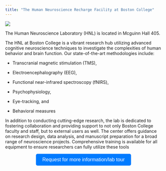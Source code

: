 ```yaml
---
title: "The Human Neuroscience Recharge Facility at Boston College"
---
```


![](images/human-neuroscience-lab-logo.png)

The Human Neuroscience Laboratory (HNL) is located in Mcguinn Hall 405.

The HNL at Boston College is a vibrant research hub utilizing advanced cognitive neuroscience techniques to investigate the complexities of human behavior and brain function. Our state-of-the-art methodologies include:

-   Transcranial magnetic stimulation (TMS),

-   Electroencephalography (EEG),

-   Functional near-infrared spectroscopy (fNIRS),

-   Psychophysiology,

-   Eye-tracking, and

-   Behavioral measures

In addition to conducting cutting-edge research, the lab is dedicated to fostering collaboration and providing support to not only Boston College faculty and staff, but to external users as well. The center offers guidance on research design, data analysis, and manuscript preparation for a broad range of neuroscience projects. Comprehensive training is available for all equipment to ensure researchers can fully utilize these tools

<center>
<button onclick="window.location.href='https://forms.gle/2cEw9pnZ34ZxnVWx6';" 
        style="padding: 10px 20px; font-size: 16px; background-color: #007BFF; color: white; border: none; border-radius: 5px; cursor: pointer;">
    Request for more information/lab tour
</button>
</center>
